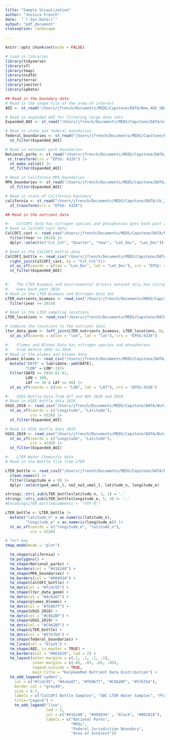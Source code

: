 ```yaml
---
title: "Sample Visualization"
author: "Jessica French"
date:  "`r Sys.Date()`"
output: "pdf_document"
classoption: landscape
  
---
```


```r
knitr::opts_chunk$set(echo = FALSE)
```



```r
# Load in libraries
library(tidyverse)
library(sf)
library(tmap)
library(ncdf4)
library(terra)
library(janitor)
library(spData)
```



```r
## Read in the boundary data
# Read in the shape file of the area of interest
AOI <- st_read("/Users/jfrench/Documents/MEDS/Capstone/DATA/New_AOI_SBchannel_shp/New_AOI_SBchannel.shp")

# Read in expanded AOI for filtering large data sets
Expanded_AOI <- st_read("/Users/jfrench/Documents/MEDS/Capstone/DATA/expanded_AOI/Expaned_AOI_SBchannel.shp")
```

```r
# Read in state and federal boundaries
federal_boundaries <- st_read("/Users/jfrench/Documents/MEDS/Capstone/DATA/maritime_boundaries/federal_boundaries/USMaritimeLimitsNBoundaries.shp") |> 
  st_filter(Expanded_AOI)

# Read in national park boundaries
National_parks <- st_read("/Users/jfrench/Documents/MEDS/Capstone/DATA/nps_boundary/nps_boundary.shp") |> 
 st_transform(crs = "EPSG: 4326") |> 
  st_make_valid() |> 
  st_filter(Expanded_AOI)

# Read in California MPA boundaries
MPA_boundaries <- st_read("/Users/jfrench/Documents/MEDS/Capstone/DATA/MPAs/mpa_ca_4326 (1)/mpa_ca_4326Polygon.shp")|> 
  st_filter(Expanded_AOI)

# Read in state of California boundary
california <- st_read("/Users/jfrench/Documents/MEDS/Capstone/DATA/cb_2018_us_state_5m/cb_2018_us_state_5m.shp") |> 
  st_transform(crs = "EPSG: 4326")
```



```r
## Read in the nutrient data

#-   CalCOFI data has nitrogen species and phosphorous goes back past 2014
# Read in CalCOFI cast data
CalCOFI_cast <- read_csv("/Users/jfrench/Documents/MEDS/Capstone/DATA/Nutrients/CalCOFI_Database_194903-202001_csv_22Sep2021/194903-202001_Cast.csv") |> 
  filter(Year >= 2014) |> 
  dplyr::select(c("Cst_Cnt", "Quarter", "Year", "Lat_Dec", "Lon_Dec")) 

# Read in the CalCOFI bottle data
CalCOFI_bottle <- read_csv("/Users/jfrench/Documents/MEDS/Capstone/DATA/Nutrients/CalCOFI_Database_194903-202001_csv_22Sep2021/194903-202001_Bottle.csv", locale=locale(encoding="latin1")) |> 
  right_join(CalCOFI_cast, by = "Cst_Cnt")|> 
  st_as_sf(coords = c(lon = "Lon_Dec", lat = "Lat_Dec"), crs = "EPSG: 4326") |> 
  st_filter(Expanded_AOI)
  
```



```r
#-   The LTER Biomass and environmental drivers dataset only has nitrogen and wave action
#-   Goes back past 2014
# Read in the LTER Biomass and Nitrogen Data Set
LTER_nutrients_biomass <- read_csv("/Users/jfrench/Documents/MEDS/Capstone/DATA/Nutrients/Nitrate_LTER/kelp_no3_waves_quarterly_long (1).csv") |> 
  filter(year >= 2014)

# Read in the LTER sampling locations
LTER_locations <- read_csv("/Users/jfrench/Documents/MEDS/Capstone/DATA/Nutrients/Nitrate_LTER/locations (1).csv")

# Combine the locations to the nutrient data
lter_data_geom <- left_join(LTER_nutrients_biomass, LTER_locations, by = "site_id") |> 
  st_as_sf(coords = c(lon = "lon", lat = "lat"), crs = "EPSG:4326")
```



```r
#-   Plumes and Blooms Data has nitrogen species and phosphorous
#-   From before 1995 to 2016
# Read in the plumes and blooms data
plumes_blooms <- read_csv("/Users/jfrench/Documents/MEDS/Capstone/DATA/Nutrients/plumes_blooms/Plumes_and_Blooms_bottle_file_data.csv", na = c('-999.00000', '-999', ""))|>
  mutate("DATE" = lubridate::ymd(DATE),
         "LON" = LON*-1)|>
  filter(DATE >= 2014-01-01,
         LON < 100,
         LAT >= 30 & LAT <= 40) |>
  st_as_sf(coords = c(lon = "LON", lat = "LAT"), crs = "EPSG:4326")
```



```r
#-   USGS Bottle Data from OCT and NOV 2018 and 2019
# Read in USGS bottle data 2018
USGS_2018 <- read_csv("/Users/jfrench/Documents/MEDS/Capstone/DATA/Nutrients/usgs_bottle_fall/SH-18-12_BTL_CTD_data_v3.0.csv") |> 
  st_as_sf(coords = c("Longitude", "Latitude"),
           crs = 4326) |> 
  st_filter(Expanded_AOI)

# Read in USGS bottle data 2019
USGS_2019 <- read_csv("/Users/jfrench/Documents/MEDS/Capstone/DATA/Nutrients/usgs_bottle_fall/RL-19-05_BTL_CTD_data v2.0.csv") |> 
  st_as_sf(coords = c("Longitude", "Latitude"),
           crs = 4326) |> 
  st_filter(Expanded_AOI)

```



```r
#-   LTER Water Chemistry data
# Read in the Bottle file from LTER

LTER_bottle <- read_csv2("/Users/jfrench/Documents/MEDS/Capstone/DATA/Nutrients/LTER_bottle/LTER_monthly_bottledata_20220930.txt") |> 
  clean_names() |> 
  filter(longitude_e < 0) |> 
  dplyr::select(po4_umol_l, no2_no3_umol_l, latitude_n, longitude_e)

stringi::stri_sub(LTER_bottle$latitude_n, 3, 2) = '.' 
stringi::stri_sub(LTER_bottle$longitude_e, 5, 4) <- '.'
#Encoding(LTER_bottle$comments <- "UTF-8")

LTER_bottle <- LTER_bottle |> 
  mutate("latitude_n" = as.numeric(latitude_n),
         "longitude_e" = as.numeric(longitude_e)) |> 
  st_as_sf(coords = c("longitude_e", "latitude_n"), 
           crs = 4326) 
```

```r
# Test map
tmap_mode(mode = "plot")

  tm_shape(california) +
  tm_polygons() +
  tm_shape(National_parks) +
  tm_borders(col = "#416248") +
  tm_shape(MPA_boundaries) +
  tm_borders(col = "#904934") +
  tm_shape(CalCOFI_bottle) +
  tm_dots(col = "#fcdc55") +
  tm_shape(lter_data_geom) + 
  tm_dots(col = "#4c6a87") +
  tm_shape(plumes_blooms) +
  tm_dots(col = "#fb967f") +
  tm_shape(USGS_2018) +
  tm_dots(col = "#C9A2BF") +
  tm_shape(USGS_2019) +
  tm_dots(col = "#C9A2BF") +
  tm_shape(LTER_bottle) +
  tm_dots(col = "#57b7b4") +
  tm_shape(federal_boundaries) +
  tm_lines(col = "black") +
  tm_shape(AOI, is.master = TRUE) +
  tm_borders(col = "#801818", lwd = 2) +
  tm_layout(outer.margins = c(.1, .1, .1, .1), 
            inner.margins = c(.05, .05, .05, .05),
            legend.outside = TRUE, 
            main.title = "KelpGeoMod Nutrient Data Distribution") +
  tm_add_legend('symbol', 
	col = c("#fcdc55", "#4c6a87", "#fb967f", "#C9A2BF", "#57b7b4"),
	border.col = "grey40",
	size = 0.7,
	labels = c("CalCOFI Bottle Samples", "SBC LTER Water Samples", "Plumes and Blooms Bottle Samples", "USGS Bottle Samples", "SBC LTER Bottle Samples"),
	title="Legend") +
    tm_add_legend("line",
                  lwd = 2,
                  col = c("#416248", "#904934" , "black", "#801818"),
                  labels = c("National Parks", 
                             "MPAs", 
                             "Federal Jurisdiction Boundary",
                             "Area of Interest"))
  
```
